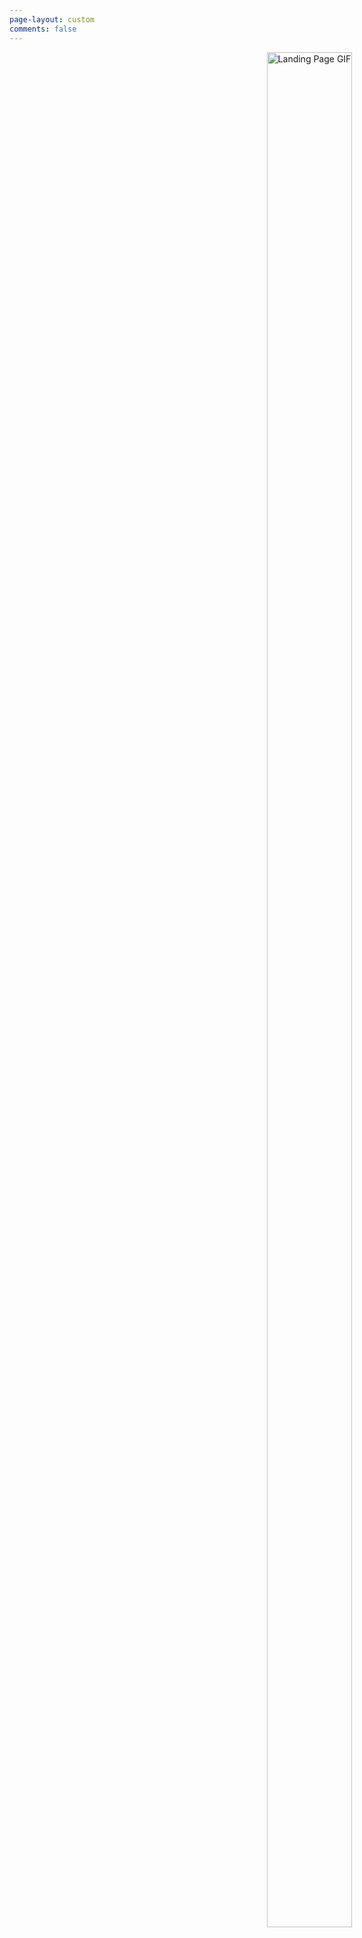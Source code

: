 ```yaml
---
page-layout: custom
comments: false
---
```


<div style="width: 100vw; height: 75vh; display: flex; align-items: center; justify-content: center; margin: 0; padding: 0; overflow: hidden;">
  <img src="dgp_path.gif" alt="Landing Page GIF" style="width: 100%; height: auto; display: block; margin: 0; padding: 0;">
</div>
